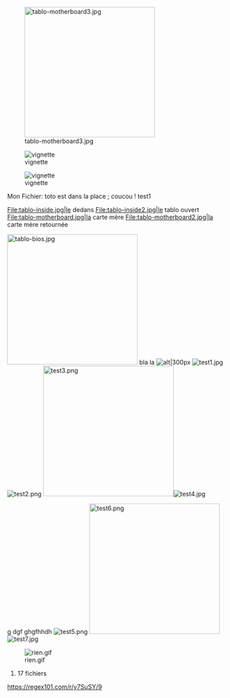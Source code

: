 [[File:tablo-motherboard3.jpg|300px]]

[[Fichier:Klifa.gif|vignette]]

[[Fichier:Ada.gif|vignette]]

Mon Fichier: toto est dans la place ; coucou !
test1

<gallery>
File:tablo-inside.jpg|le dedans
File:tablo-inside2.jpg|le tablo ouvert
File:tablo-motherboard.jpg|la carte mère
File:tablo-motherboard2.jpg|la carte mère retournée
</gallery>

[[File:tablo-bios.jpg|300px]]
bla la [[File:tablo-bootmenu.jpg|alt|300px]]
[[File:test1.jpg]]
[[File:test2.png]] [[File:test3.png|300px]][[File:test4.jpg]]

g dgf ghgfhhdh [[File:test5.png]] [[File:test6.png|300px]]
[[File:test7.jpg]]

[[Fichier:rien.gif]]

# 17 fichiers
https://regex101.com/r/y7SuSY/9
